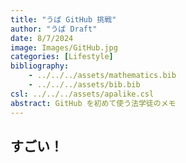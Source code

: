 ```yaml
---
title: "うぱ GitHub 挑戦"
author: "うぱ Draft"
date: 8/7/2024
image: Images/GitHub.jpg
categories: [Lifestyle]
bibliography: 
    - ../../../assets/mathematics.bib
    - ../../../assets/bib.bib
csl: ../../../assets/apalike.csl
abstract: GitHub を初めて使う法学徒のメモ
---
```


## すごい！